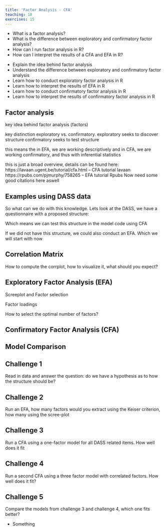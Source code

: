 ```yaml
---
title: 'Factor Analysis - CFA'
teaching: 10
exercises: 15
---
```


:::::::::::::::::::::::::::::::::::::: questions 

- What is a factor analysis?
- What is the difference between exploratory and confirmatory factor analysis?
- How can I run factor analysis in R?
- How can I interpret the results of a CFA and EFA in R?

::::::::::::::::::::::::::::::::::::::::::::::::

::::::::::::::::::::::::::::::::::::: objectives

- Explain the idea behind factor analysis
- Understand the difference between exploratory and confirmatory factor analysis
- Learn how to conduct exploratory factor analysis in R
- Learn how to interpret the results of EFA in R
- Learn how to conduct confirmatory factor analysis in R
- Learn how to interpret the results of confirmatory factor analysis in R
::::::::::::::::::::::::::::::::::::::::::::::::

## Factor analysis

key idea behind factor analysis (factors)

key distinction exploratory vs. confirmatory. 
exploratory seeks to discover structure
confirmatory seeks to test structure

this means the in EFA, we are working descriptively
and in CFA, we are working confirmatory, and thus with inferential statistics

this is just a broad overview, details can be found here:
https://lavaan.ugent.be/tutorial/cfa.html -- CFA tutorial lavaan
https://rpubs.com/pjmurphy/758265 -- EFA tutorial Rpubs
Now need some good citations here aswell

## Examples using DASS data
So what can we do with this knowledge.
Lets look at the DASS, we have a questionnaire with a proposed structure:

Which means we can test this structure in the model code using CFA

If we did not have this structure, we could also conduct an EFA. Which we will start with now

## Correlation Matrix
How to compute the corrplot, how to visualize it, what should you expect?

## Exploratory Factor Analysis (EFA)

Screeplot and Factor selection

Factor loadings

How to select the optimal number of factors?

## Confirmatory Factor Analysis (CFA)

## Model Comparison

::: challenge 

## Challenge 1

Read in data and answer the question: do we have a hypothesis as to how the structure should be?

:::

::: challenge 

## Challenge 2

Run an EFA, how many factors would you extract using the Keiser criterion, how many using the scree-plot

:::

::: challenge 

## Challenge 3

Run a CFA using a one-factor model for all DASS related items. How well does it fit

:::

::: challenge 

## Challenge 4

Run a second CFA using a three factor model with correlated factors. How well does it fit?
:::

::: challenge 

## Challenge 5

Compare the models from challenge 3 and challenge 4, which one fits better?

:::

::::::::::::::::::::::::::::::::::::: keypoints 

- Something

::::::::::::::::::::::::::::::::::::::::::::::::

